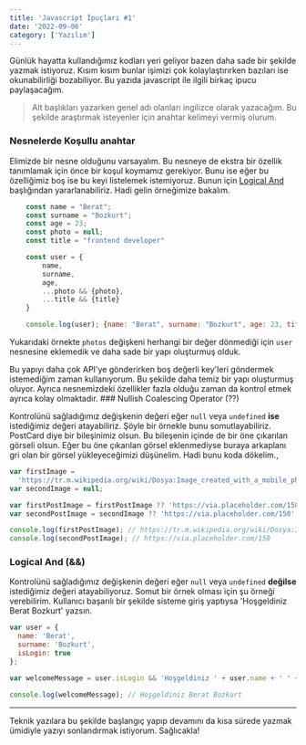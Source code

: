 ```yaml
---
title: 'Javascript İpuçları #1'
date: '2022-09-06'
category: ['Yazılım']
---
```


Günlük hayatta kullandığımız kodları yeri geliyor bazen daha sade bir şekilde yazmak istiyoruz. Kısım kısım bunlar işimizi çok kolaylaştırırken bazıları ise okunabilirliği bozabiliyor. Bu yazıda javascript ile ilgili birkaç ipucu paylaşacağım.

> Alt başlıkları yazarken genel adı olanları ingilizce olarak yazacağım. Bu şekilde araştırmak isteyenler için anahtar kelimeyi vermiş olurum.

### Nesnelerde Koşullu anahtar

Elimizde bir nesne olduğunu varsayalım. Bu nesneye de ekstra bir özellik tanımlamak için önce bir koşul koymamız gerekiyor. Bunu ise eğer bu özelliğimiz boş ise bu keyi listelemek istemiyoruz. Bunun için <a href="#logical-and-">Logical And</a> başlığından yararlanabiliriz. Hadi gelin örneğimize bakalım.

```javascript {11, 12, 15}
    const name = "Berat";
    const surname = "Bozkurt";
    const age = 23;
    const photo = null;
    const title = "frontend developer"

    const user = {
        name,
        surname,
        age,
        ...photo && {photo},
        ...title && {title}
    }

    console.log(user); {name: "Berat", surname: "Bozkurt", age: 23, title: "frontend developer"}
```

Yukarıdaki örnekte `photos` değişkeni herhangi bir değer dönmediği için `user` nesnesine eklemedik ve daha sade bir yapı oluşturmuş olduk.

<Tip>
  Bu yapıyı daha çok API'ye gönderirken boş değerli key'leri göndermek
  istemediğim zaman kullanıyorum. Bu şekilde daha temiz bir yapı oluşturmuş
  oluyor. Ayrıca nesnemizdeki özellikler fazla olduğu zaman da kontrol etmek
  ayrıca kolay olmaktadır.
</Tip>
### Nullish Coalescing Operator (??)

Kontrolünü sağladığımız değişkenin değeri eğer `null` veya `undefined` **ise** istediğimiz değeri atayabiliriz. Şöyle bir örnekle bunu somutlayabiliriz. PostCard diye bir bileşinimiz olsun. Bu bileşenin içinde de bir öne çıkarılan görseli olsun. Eğer bu öne çıkarılan görsel eklenmediyse buraya arkaplanı gri olan bir görsel yükleyeceğimizi düşünelim. Hadi bunu koda dökelim.,

```javascript {4,5,7,8}
var firstImage =
  'https://tr.m.wikipedia.org/wiki/Dosya:Image_created_with_a_mobile_phone.png';
var secondImage = null;

var firstPostImage = firstPostImage ?? 'https://via.placeholder.com/150';
var secondPostImage = secondImage ?? 'https://via.placeholder.com/150';

console.log(firstPostImage); // https://tr.m.wikipedia.org/wiki/Dosya:Image_created_with_a_mobile_phone.png
console.log(secondPostImage); // https://via.placeholder.com/150
```

### Logical And (&&)

Kontrolünü sağladığımız değişkenin değeri eğer `null` veya `undefined` **değilse** istediğimiz değeri atayabiliyoruz. Somut bir örnek olması için şu örneği verebilirim. Kullanıcı başarılı bir şekilde sisteme giriş yaptıysa 'Hoşgeldiniz Berat Bozkurt' yazsın.

```javascript {7, 9}
var user = {
  name: 'Berat',
  surname: 'Bozkurt',
  isLogin: true
};

var welcomeMessage = user.isLogin && 'Hoşgeldiniz ' + user.name + ' ' + user.surname;

console.log(welcomeMessage); // Hoşgeldiniz Berat Bozkurt
```
<hr />

Teknik yazılara bu şekilde başlangıç yapıp devamını da kısa sürede yazmak ümidiyle yazıyı sonlandırmak istiyorum. Sağlıcakla!
